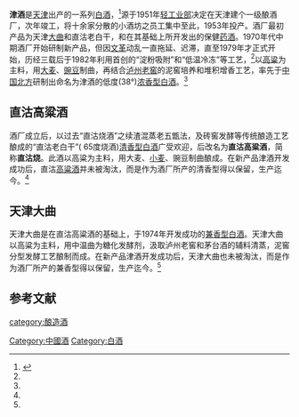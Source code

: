 {{Distinguish|津湧酒}}
'''津酒'''是[[天津|天津]]出产的一系列[[中国烧酒|白酒]]，<ref name=zgcnbjscdd>{{cite book |author=于光 |title=中国陈年白酒收藏大典．名优酒分册 |url=https://books.google.com/books/about/%E4%B8%AD%E5%9B%BD%E9%99%88%E5%B9%B4%E7%99%BD%E9%85%92%E6%94%B6%E8%97%8F%E5%A4%A7%E5%85%B8_%E5%90%8D%E4%BC%98%E9%85%92.html?id=ybVWzQEACAAJ |year=2018年 |language=Zh-hans |location=[[天津市|天津市]] |publisher=天津科学技术出版社] |page=489页 |isbn=755764753X |access-date=2018年5月1日 |archive-date=2020年10月22日 |archive-url=https://web.archive.org/web/20201022185609/https://books.google.com/books/about/%E4%B8%AD%E5%9B%BD%E9%99%88%E5%B9%B4%E7%99%BD%E9%85%92%E6%94%B6%E8%97%8F%E5%A4%A7%E5%85%B8_%E5%90%8D%E4%BC%98%E9%85%92.html?id=ybVWzQEACAAJ |dead-url=no }}</ref>源于1951年[[轻工业部|轻工业部]]决定在天津建个一级酿酒厂，次年竣工，将十余家分散的小酒坊之员工集中至此，1953年投产。酒厂最初产品为天津[[大曲|大曲]]和直沽老白干，和在其基础上所开发出的保健[[药酒|药酒]]。1970年代中期酒厂开始研制新产品，但因[[文革|文革]]动乱一直拖延、迟滞，直至1979年才正式开始，历经三载后于1982年利用首创的“淀粉吸附”和“低温冷冻”等工艺，<ref name=zgcnbjscdd/>以[[高粱|高粱]]为主料，用[[大麦|大麦]]、[[豌豆|豌豆]]制曲，再结合[[泸州老窖|泸州老窖]]的泥窖培养和堆积增香工艺，率先于[[中国北方|中国北方]]研制出命名为津酒的低度(38°)[[浓香型白酒|浓香型白酒]]。<ref name=zgcnbjscdd/>

==直沽高粱酒==
酒厂成立后，以过去“直沽烧酒”之续渣混蒸老五甑法，及砖窖发酵等传统酿造工艺酿成的“直沽老白干”( 65度烧酒)[[清香型白酒|清香型白酒]]广受欢迎，后改名为'''直沽高粱酒'''，简称'''直沽烧'''。此酒以高粱为主料，用大麦、[[小麦|小麦]]、豌豆制曲酿成。在新产品津酒开发成功后，直沽[[高粱酒|高粱酒]]并未被淘汰，而是作为酒厂所产的清香型得以保留，生产迄今。<ref name=zgcnbjscdd/>

==天津大曲==
天津大曲是在直沽高粱酒的基础上，于1974年开发成功的[[兼香型白酒|兼香型白酒]]。天津大曲以高粱为主料，用中温曲为糖化发酵剂，汲取泸州老窖和茅台酒的辅料清蒸，泥窖分型发酵工艺酿制而成。在新产品津酒开发成功后，天津大曲也未被淘汰，而是作为酒厂所产的兼香型得以保留，生产迄今。<ref name=zgcnbjscdd/>

==参考文献==
{{reflist}}
{{中華酒文化}}

[[category:酿造酒|category:酿造酒]]
[[Category:中國酒|Category:中國酒]]
[[Category:白酒|Category:白酒]]